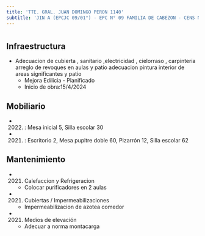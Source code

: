 ```yaml
---
title: 'TTE. GRAL. JUAN DOMINGO PERON 1140'
subtitle: 'JIN A (EPCJC 09/01°) - EPC N° 09 FAMILIA DE CABEZON - CENS N° 26'
---
```


#
## Infraestructura

* Adecuacion de cubierta , sanitario ,electricidad , cielorraso , carpinteria                                                          arreglo de revoques  en aulas y patio                                                                 adecuacion pintura interior de areas significantes  y patio 
    + Mejora Edilicia - Planificado 
    + Inicio de obra:15/4/2024 



## Mobiliario

*  (2022) : Mesa inicial 5, Silla escolar 30 

*  (2021) : Escritorio 2, Mesa pupitre doble 60, Pizarrón 12, Silla escolar 62 





## Mantenimiento

*  (2021) Calefaccion y Refrigeracion 
    + Colocar purificadores en 2 aulas

*  (2021) Cubiertas / Impermeabilizaciones 
    + Impermeabilizacion de azotea comedor

*  (2021) Medios de elevación 
    + Adecuar a norma montacarga






